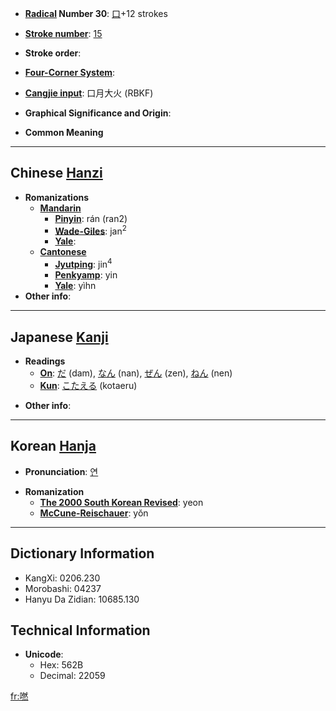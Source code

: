 * '''[[Wiktionary:Chinese radical index|Radical]] Number 30''': [[Wiktionary:Chinese radical index 口|口]]+12 strokes

* '''[[Wiktionary:Chinese total strokes index|Stroke number]]''': [[Wiktionary:Chinese total strokes index 15|15]]

* '''Stroke order''': 

* '''[[Wiktionary:Chinese four corner index|Four-Corner System]]''': 

* '''[[Wiktionary:Chinese Cangjie index|Cangjie input]]''': 口月大火 (RBKF)

* '''Graphical Significance and Origin''': 

* '''Common Meaning'''

----

== Chinese [[Hanzi]] ==

* '''Romanizations'''
** '''[[Mandarin]]'''
*** '''[[Pinyin]]''': rán (ran2)
*** '''[[Wade-Giles]]''': jan<sup>2</sup>
*** '''[[Yale]]''': 
** '''[[Cantonese]]'''
*** '''[[Jyutping]]''': jin<sup>4</sup>
*** '''[[Penkyamp]]''': yin
*** '''[[Yale]]''': yìhn
* '''Other info''': 

----

== Japanese [[Kanji]] ==

* '''Readings'''
** '''[[On]]''': [[だ]] (dam), [[なん]] (nan), [[ぜん]] (zen), [[ねん]] (nen)
** '''[[Kun]]''': [[こたえる]] (kotaeru)

* '''Other info''':  

----

== Korean [[Hanja]] ==

* '''Pronunciation''': [[연]]

* '''Romanization'''
** '''[[The 2000 South Korean Revised Romanization|The 2000 South Korean Revised]]''': yeon
** '''[[McCune-Reischauer]]''': yŏn

----

== Dictionary Information ==

* KangXi: 0206.230
* Morobashi: 04237
* Hanyu Da Zidian: 10685.130

== Technical Information ==

* '''Unicode''':
** Hex: 562B
** Decimal: 22059

[[fr:嘫]]